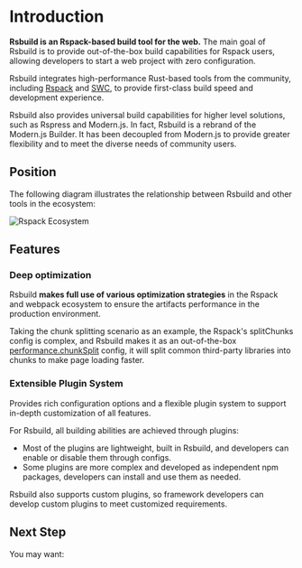 # Introduction

**Rsbuild is an Rspack-based build tool for the web.** The main goal of Rsbuild is to provide out-of-the-box build capabilities for Rspack users, allowing developers to start a web project with zero configuration.

Rsbuild integrates high-performance Rust-based tools from the community, including [Rspack](https://github.com/web-infra-dev/rspack) and [SWC](https://swc.rs/), to provide first-class build speed and development experience.

Rsbuild also provides universal build capabilities for higher level solutions, such as Rspress and Modern.js. In fact, Rsbuild is a rebrand of the Modern.js Builder. It has been decoupled from Modern.js to provide greater flexibility and to meet the diverse needs of community users.

## Position

The following diagram illustrates the relationship between Rsbuild and other tools in the ecosystem:

![Rspack Ecosystem](https://github.com/web-infra-dev/rsbuild/assets/7237365/1ec93ad6-b8b1-475b-963f-cba1e7d79dec)

## Features

### Deep optimization

Rsbuild **makes full use of various optimization strategies** in the Rspack and webpack ecosystem to ensure the artifacts performance in the production environment.

Taking the chunk splitting scenario as an example, the Rspack's splitChunks config is complex, and Rsbuild makes it as an out-of-the-box [performance.chunkSplit](/config/options/performance.html#performancechunksplit) config, it will split common third-party libraries into chunks to make page loading faster.

### Extensible Plugin System

Provides rich configuration options and a flexible plugin system to support in-depth customization of all features.

For Rsbuild, all building abilities are achieved through plugins:

- Most of the plugins are lightweight, built in Rsbuild, and developers can enable or disable them through configs.
- Some plugins are more complex and developed as independent npm packages, developers can install and use them as needed.

Rsbuild also supports custom plugins, so framework developers can develop custom plugins to meet customized requirements.

## Next Step

You may want:


<NextSteps>
  <Step
    href="/guide/start/quick-start.html"
    title="Quick Start"
    description="Learn how to use Rsbuild"
  />
  <Step
    href="/guide/start/features.html"
    title="All Features"
    description="Learn all features of Rsbuild"
  />
  <Step
    href="/guide/basic/config.html"
    title="Config"
    description="Learn how to configure Rsbuild"
  />
</NextSteps>
